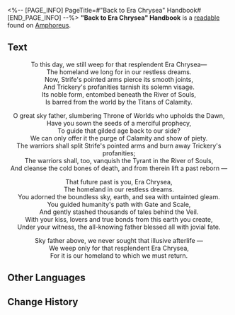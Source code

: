 <%-- [PAGE_INFO]
PageTitle=#"Back to Era Chrysea" Handbook#
[END_PAGE_INFO] --%>
{{Readable Infobox
|id           = 521
|partIds      = 190848
|title        = 
|image        = Item Back to Era Chrysea Handbook.png
|world        = Amphoreus
|parts        = 1
|author       = <!--to be added-->
|description  = A poetic handbook that passionately calls for unwavering nostalgia and longing for the Era Chrysea.
|part1        = "Back to Era Chrysea" Handbook
|source1      = {{cx|Source missing}}
|characters   = Kephale
|factions     = 
}}
'''"Back to Era Chrysea" Handbook''' is a [[readable]] found on [[Amphoreus]].
<!--
==Location==
{{Map Embed|<map name>|<marker id>}}
-->
==Text==
<div align="center">To this day, we still weep for that resplendent Era Chrysea&mdash;<br />
The homeland we long for in our restless dreams.<br />
Now, Strife's pointed arms pierce its smooth joints,<br />
And Trickery's profanities tarnish its solemn visage.<br />
Its noble form, entombed beneath the River of Souls,<br />
Is barred from the world by the Titans of Calamity.

O great sky father, slumbering Throne of Worlds who upholds the Dawn,<br />
Have you sown the seeds of a merciful prophecy,<br />
To guide that gilded age back to our side?<br />
We can only offer it the purge of Calamity and show of piety.<br />
The warriors shall split Strife's pointed arms and burn away Trickery's profanities;<br />
The warriors shall, too, vanquish the Tyrant in the River of Souls,<br />
And cleanse the cold bones of death, and from therein lift a past reborn &mdash;

That future past is you, Era Chrysea,<br />
The homeland in our restless dreams.<br />
You adorned the boundless sky, earth, and sea with untainted gleam.<br />
You guided humanity's path with Gate and Scale,<br />
And gently stashed thousands of tales behind the Veil.<br />
With your kiss, lovers and true bonds from this earth you create,<br />
Under your witness, the all-knowing father blessed all with jovial fate.

Sky father above, we never sought that illusive afterlife &mdash;<br />
We weep only for that resplendent Era Chrysea,<br />
For it is our homeland to which we must return.</div>

<!--
==Trivia==
* 
-->
==Other Languages==
{{Other Languages
|en   = "Back to Era Chrysea" Handbook
|zhs  = 「重返黄金世」宣传读物
|zht  = 「重返黃金世」宣傳讀物
|ja   = 「黄金紀復興」の宣伝冊子
|ko   = 「다시 황금기로」 홍보 도서
|es   = Texto propagandístico "Retorno a la Era Crisea"
|fr   = Brochure : «&nbsp;Retour à l'ère chryséenne&nbsp;»
|ru   = Брошюра «Возвращение в золотой век»
|th   = เอกสารประชาสัมพันธ์ "หวนคืนสู่ยุคทอง"
|vi   = Tài Liệu Tuyên Truyền "Trở Về Thời Kỳ Hoàng Kim"
|de   = Werbematerial für die Rückkehr zur Ära Chrysea
|id   = Bacaan Propaganda "Kembali ke Era Keemasan"
|pt   = Manual de "De Volta à Era Chrysea"
}}

==Change History==
{{Change History|3.2}}